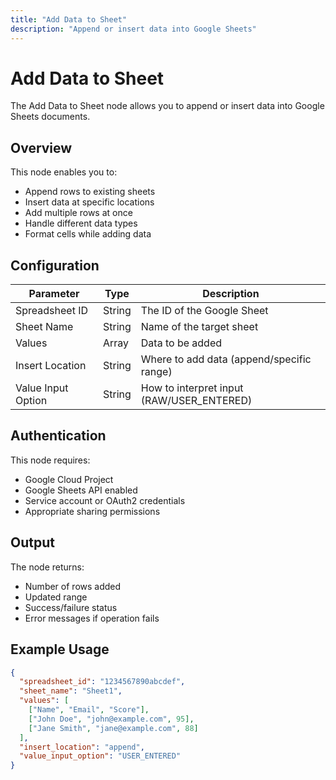 ```yaml
---
title: "Add Data to Sheet"
description: "Append or insert data into Google Sheets"
---
```


# Add Data to Sheet

The Add Data to Sheet node allows you to append or insert data into Google Sheets documents.

## Overview

This node enables you to:

- Append rows to existing sheets
- Insert data at specific locations
- Add multiple rows at once
- Handle different data types
- Format cells while adding data

## Configuration

| Parameter          | Type   | Description                               |
| ------------------ | ------ | ----------------------------------------- |
| Spreadsheet ID     | String | The ID of the Google Sheet                |
| Sheet Name         | String | Name of the target sheet                  |
| Values             | Array  | Data to be added                          |
| Insert Location    | String | Where to add data (append/specific range) |
| Value Input Option | String | How to interpret input (RAW/USER_ENTERED) |

## Authentication

This node requires:

- Google Cloud Project
- Google Sheets API enabled
- Service account or OAuth2 credentials
- Appropriate sharing permissions

## Output

The node returns:

- Number of rows added
- Updated range
- Success/failure status
- Error messages if operation fails

## Example Usage

```json
{
  "spreadsheet_id": "1234567890abcdef",
  "sheet_name": "Sheet1",
  "values": [
    ["Name", "Email", "Score"],
    ["John Doe", "john@example.com", 95],
    ["Jane Smith", "jane@example.com", 88]
  ],
  "insert_location": "append",
  "value_input_option": "USER_ENTERED"
}
```

